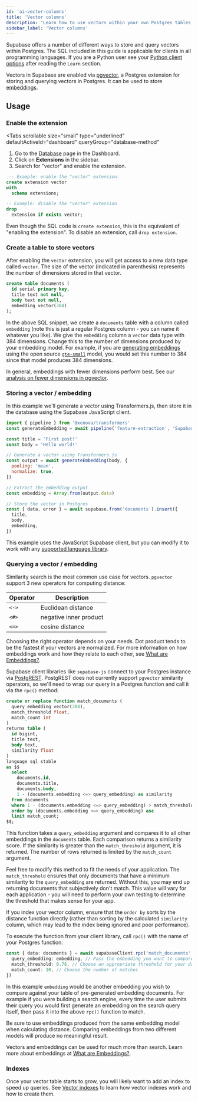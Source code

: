 ```yaml
---
id: 'ai-vector-columns'
title: 'Vector columns'
description: 'Learn how to use vectors within your own Postgres tables'
sidebar_label: 'Vector columns'
---
```


Supabase offers a number of different ways to store and query vectors within Postgres. The SQL included in this guide is applicable for clients in all programming languages. If you are a Python user see your [Python client options](/docs/guides/ai/python-clients) after reading the `Learn` section.

Vectors in Supabase are enabled via [pgvector](https://github.com/pgvector/pgvector/), a Postgres extension for storing and querying vectors in Postgres. It can be used to store [embeddings](/docs/guides/ai/concepts#what-are-embeddings).

## Usage

### Enable the extension

<Tabs
  scrollable
  size="small"
  type="underlined"
  defaultActiveId="dashboard"
  queryGroup="database-method"
>
<TabPanel id="dashboard" label="Dashboard">

1. Go to the [Database](/dashboard/project/_/database/tables) page in the Dashboard.
2. Click on **Extensions** in the sidebar.
3. Search for "vector" and enable the extension.

</TabPanel>
<TabPanel id="sql" label="SQL">

```sql
 -- Example: enable the "vector" extension.
create extension vector
with
  schema extensions;

-- Example: disable the "vector" extension
drop
  extension if exists vector;
```

Even though the SQL code is `create extension`, this is the equivalent of "enabling the extension".
To disable an extension, call `drop extension`.

</TabPanel>
</Tabs>

### Create a table to store vectors

After enabling the `vector` extension, you will get access to a new data type called `vector`. The size of the vector (indicated in parenthesis) represents the number of dimensions stored in that vector.

```sql
create table documents (
  id serial primary key,
  title text not null,
  body text not null,
  embedding vector(384)
);
```

In the above SQL snippet, we create a `documents` table with a column called `embedding` (note this is just a regular Postgres column - you can name it whatever you like). We give the `embedding` column a `vector` data type with 384 dimensions. Change this to the number of dimensions produced by your embedding model. For example, if you are [generating embeddings](/docs/guides/ai/quickstarts/generate-text-embeddings) using the open source [`gte-small`](https://huggingface.co/Supabase/gte-small) model, you would set this number to 384 since that model produces 384 dimensions.

<Admonition type="tip">

In general, embeddings with fewer dimensions perform best. See our [analysis on fewer dimensions in pgvector](/blog/fewer-dimensions-are-better-pgvector).

</Admonition>

### Storing a vector / embedding

In this example we'll generate a vector using Transformers.js, then store it in the database using the Supabase JavaScript client.

```js
import { pipeline } from '@xenova/transformers'
const generateEmbedding = await pipeline('feature-extraction', 'Supabase/gte-small')

const title = 'First post!'
const body = 'Hello world!'

// Generate a vector using Transformers.js
const output = await generateEmbedding(body, {
  pooling: 'mean',
  normalize: true,
})

// Extract the embedding output
const embedding = Array.from(output.data)

// Store the vector in Postgres
const { data, error } = await supabase.from('documents').insert({
  title,
  body,
  embedding,
})
```

This example uses the JavaScript Supabase client, but you can modify it to work with any [supported language library](/docs#client-libraries).

### Querying a vector / embedding

Similarity search is the most common use case for vectors. `pgvector` support 3 new operators for computing distance:

| Operator | Description            |
| -------- | ---------------------- |
| `<->`    | Euclidean distance     |
| `<#>`    | negative inner product |
| `<=>`    | cosine distance        |

Choosing the right operator depends on your needs. Dot product tends to be the fastest if your vectors are normalized. For more information on how embeddings work and how they relate to each other, see [What are Embeddings?](/docs/guides/ai/concepts#what-are-embeddings).

Supabase client libraries like `supabase-js` connect to your Postgres instance via [PostgREST](/docs/guides/getting-started/architecture#postgrest-api). PostgREST does not currently support `pgvector` similarity operators, so we'll need to wrap our query in a Postgres function and call it via the `rpc()` method:

```sql
create or replace function match_documents (
  query_embedding vector(384),
  match_threshold float,
  match_count int
)
returns table (
  id bigint,
  title text,
  body text,
  similarity float
)
language sql stable
as $$
  select
    documents.id,
    documents.title,
    documents.body,
    1 - (documents.embedding <=> query_embedding) as similarity
  from documents
  where 1 - (documents.embedding <=> query_embedding) > match_threshold
  order by (documents.embedding <=> query_embedding) asc
  limit match_count;
$$;
```

This function takes a `query_embedding` argument and compares it to all other embeddings in the `documents` table. Each comparison returns a similarity score. If the similarity is greater than the `match_threshold` argument, it is returned. The number of rows returned is limited by the `match_count` argument.

Feel free to modify this method to fit the needs of your application. The `match_threshold` ensures that only documents that have a minimum similarity to the `query_embedding` are returned. Without this, you may end up returning documents that subjectively don't match. This value will vary for each application - you will need to perform your own testing to determine the threshold that makes sense for your app.

If you index your vector column, ensure that the `order by` sorts by the distance function directly (rather than sorting by the calculated `similarity` column, which may lead to the index being ignored and poor performance).

To execute the function from your client library, call `rpc()` with the name of your Postgres function:

```ts
const { data: documents } = await supabaseClient.rpc('match_documents', {
  query_embedding: embedding, // Pass the embedding you want to compare
  match_threshold: 0.78, // Choose an appropriate threshold for your data
  match_count: 10, // Choose the number of matches
})
```

In this example `embedding` would be another embedding you wish to compare against your table of pre-generated embedding documents. For example if you were building a search engine, every time the user submits their query you would first generate an embedding on the search query itself, then pass it into the above `rpc()` function to match.

<Admonition type="tip">

Be sure to use embeddings produced from the same embedding model when calculating distance. Comparing embeddings from two different models will produce no meaningful result.

</Admonition>

Vectors and embeddings can be used for much more than search. Learn more about embeddings at [What are Embeddings?](/docs/guides/ai/concepts#what-are-embeddings).

### Indexes

Once your vector table starts to grow, you will likely want to add an index to speed up queries. See [Vector indexes](/docs/guides/ai/vector-indexes) to learn how vector indexes work and how to create them.
